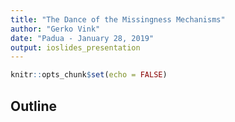 ```yaml
---
title: "The Dance of the Missingness Mechanisms"
author: "Gerko Vink"
date: "Padua - January 28, 2019"
output: ioslides_presentation
---
```


```r
knitr::opts_chunk$set(echo = FALSE)
```

## Outline

#